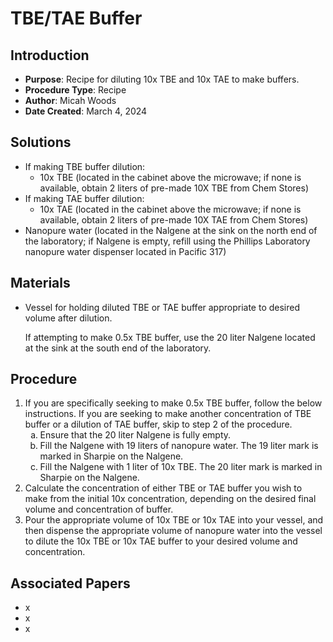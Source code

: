 # TBE/TAE Buffer {#sec-recipe-TBE_TAE}

## Introduction

-   **Purpose**: Recipe for diluting 10x TBE and 10x TAE to make buffers.
-   **Procedure Type**: Recipe
-   **Author**: Micah Woods
-   **Date Created**: March 4, 2024

## Solutions

-   If making TBE buffer dilution:
    -   10x TBE (located in the cabinet above the microwave; if none is available, obtain 2 liters of pre-made 10X TBE from Chem Stores)
-   If making TAE buffer dilution:
    -   10x TAE (located in the cabinet above the microwave; if none is available, obtain 2 liters of pre-made 10X TAE from Chem Stores)
-   Nanopure water (located in the Nalgene at the sink on the north end of the laboratory; if Nalgene is empty, refill using the Phillips Laboratory nanopure water dispenser located in Pacific 317)

## Materials

-   Vessel for holding diluted TBE or TAE buffer appropriate to desired volume after dilution.

    ::: {.callout-important title="NOTE"}
    If attempting to make 0.5x TBE buffer, use the 20 liter Nalgene located at the sink at the south end of the laboratory.
    :::

## Procedure

1.  If you are specifically seeking to make 0.5x TBE buffer, follow the below instructions. If you are seeking to make another concentration of TBE buffer or a dilution of TAE buffer, skip to step 2 of the procedure.
    a.  Ensure that the 20 liter Nalgene is fully empty.
    b.  Fill the Nalgene with 19 liters of nanopure water. The 19 liter mark is marked in Sharpie on the Nalgene.
    c.  Fill the Nalgene with 1 liter of 10x TBE. The 20 liter mark is marked in Sharpie on the Nalgene.
2.  Calculate the concentration of either TBE or TAE buffer you wish to make from the initial 10x concentration, depending on the desired final volume and concentration of buffer.
3.  Pour the appropriate volume of 10x TBE or 10x TAE into your vessel, and then dispense the appropriate volume of nanopure water into the vessel to dilute the 10x TBE or 10x TAE buffer to your desired volume and concentration.

## Associated Papers

-   x
-   x
-   x
